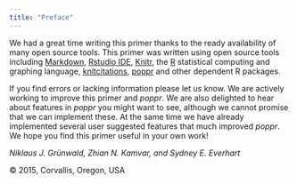 ```yaml
---
title: "Preface"
---
```


We had a great time writing this primer thanks to the ready availability of many open source tools. This primer was written using open source tools including [Markdown](http://daringfireball.net/projects/markdown/), [Rstudio IDE](http://www.rstudio.com/ide/), [Knitr](http://yihui.name/knitr/), the [R](http://www.r-project.org) statistical computing and graphing language, [knitcitations](https://github.com/cboettig/knitcitations), [poppr](http://cran.r-project.org/web/packages/poppr/index.html) and other dependent R packages.

If you find errors or lacking information please let us know. We are actively working to improve this primer and *poppr*. We are also delighted to hear about features in *poppr* you might want to see, although we cannot promise that we can implement these. At the same time we have already implemented several user suggested features that much improved *poppr*. We hope you find this primer useful in your own work!

*Niklaus J. Gr&uuml;nwald, Zhian N. Kamvar, and Sydney E. Everhart*

&copy; 2015, Corvallis, Oregon, USA